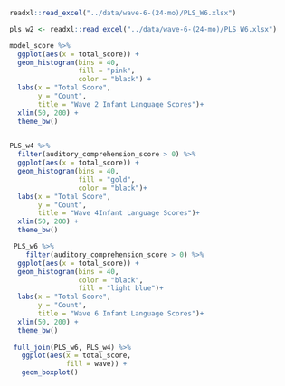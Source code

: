 

```r
readxl::read_excel("../data/wave-6-(24-mo)/PLS_W6.xlsx")

pls_w2 <- readxl::read_excel("../data/wave-6-(24-mo)/PLS_W6.xlsx")

```


```r
model_score %>% 
  ggplot(aes(x = total_score)) +
  geom_histogram(bins = 40,
                 fill = "pink",
                 color = "black") +
  labs(x = "Total Score",
       y = "Count",
       title = "Wave 2 Infant Language Scores")+
  xlim(50, 200) +
  theme_bw()
  

PLS_w4 %>% 
  filter(auditory_comprehension_score > 0) %>% 
  ggplot(aes(x = total_score)) +
  geom_histogram(bins = 40,
                 fill = "gold",
                 color = "black")+
  labs(x = "Total Score",
       y = "Count",
       title = "Wave 4Infant Language Scores")+
  xlim(50, 200) +
  theme_bw()

 PLS_w6 %>% 
    filter(auditory_comprehension_score > 0) %>% 
  ggplot(aes(x = total_score)) +
  geom_histogram(bins = 40,
                 color = "black",
                 fill = "light blue")+
  labs(x = "Total Score",
       y = "Count",
       title = "Wave 6 Infant Language Scores")+
  xlim(50, 200) +
  theme_bw()
 
 full_join(PLS_w6, PLS_w4) %>%
   ggplot(aes(x = total_score,
              fill = wave)) +
   geom_boxplot()
   





```

